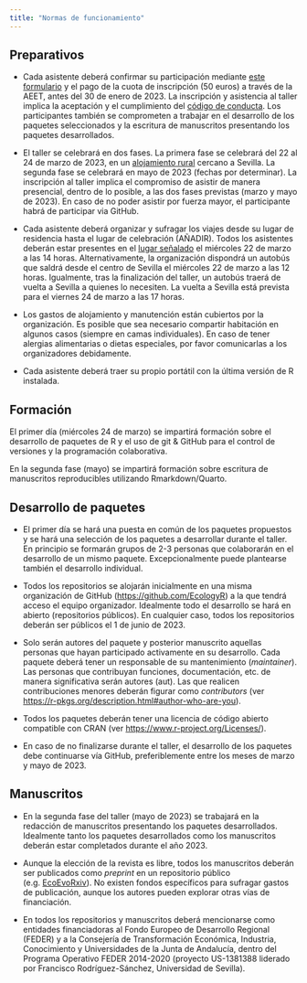 ```yaml
---
title: "Normas de funcionamiento"
---
```


## Preparativos

- Cada asistente deberá confirmar su participación mediante [este formulario]() y el pago de la cuota de inscripción (50 euros) a través de la AEET, antes del 30 de enero de 2023. La inscripción y asistencia al taller implica la aceptación y el cumplimiento del [código de conducta](codigo-de-conducta.qmd). Los participantes también se comprometen a trabajar en el desarrollo de los paquetes seleccionados y la escritura de manuscritos presentando los paquetes desarrollados. 

- El taller se celebrará en dos fases. La primera fase se celebrará del 22 al 24 de marzo de 2023, en un [alojamiento rural](ADD) cercano a Sevilla. La segunda fase se celebrará en mayo de 2023 (fechas por determinar). La inscripción al taller implica el compromiso de asistir de manera presencial, dentro de lo posible, a las dos fases previstas (marzo y mayo de 2023). En caso de no poder asistir por fuerza mayor, el participante habrá de participar via GitHub.

- Cada asistente deberá organizar y sufragar los viajes desde su lugar de residencia hasta el lugar de celebración (AÑADIR). Todos los asistentes deberán estar presentes en el [lugar señalado](ADD) el miércoles 22 de marzo a las 14 horas. Alternativamente, la organización dispondrá un autobús que saldrá desde el centro de Sevilla el miércoles 22 de marzo a las 12 horas. Igualmente, tras la finalización del taller, un autobús traerá de vuelta a Sevilla a quienes lo necesiten. La vuelta a Sevilla está prevista para el viernes 24 de marzo a las 17 horas. 

- Los gastos de alojamiento y manutención están cubiertos por la organización. Es posible que sea necesario compartir habitación en algunos casos (siempre en camas individuales). En caso de tener alergias alimentarias o dietas especiales, por favor comunicarlas a los organizadores debidamente.

- Cada asistente deberá traer su propio portátil con la última versión de R instalada.


## Formación

El primer día (miércoles 24 de marzo) se impartirá formación sobre el desarrollo de paquetes de R y el uso de git & GitHub para el control de versiones y la programación colaborativa.

En la segunda fase (mayo) se impartirá formación sobre escritura de manuscritos reproducibles utilizando Rmarkdown/Quarto.


## Desarrollo de paquetes

- El primer día se hará una puesta en común de los paquetes propuestos y se hará una selección de los paquetes a desarrollar durante el taller. En principio se formarán grupos de 2-3 personas que colaborarán en el desarrollo de un mismo paquete. Excepcionalmente puede plantearse también el desarrollo individual. 

- Todos los repositorios se alojarán inicialmente en una misma organización de GitHub (<https://github.com/EcologyR>) a la que tendrá acceso el equipo organizador. Idealmente todo el desarrollo se hará en abierto (repositorios públicos). En cualquier caso, todos los repositorios deberán ser públicos el 1 de junio de 2023. 

- Solo serán autores del paquete y posterior manuscrito aquellas personas que hayan participado activamente en su desarrollo. Cada paquete deberá tener un responsable de su mantenimiento (*maintainer*). Las personas que contribuyan funciones, documentación, etc. de manera significativa serán autores (aut). Las que realicen contribuciones menores deberán figurar como *contributors* (ver <https://r-pkgs.org/description.html#author-who-are-you>). 

- Todos los paquetes deberán tener una licencia de código abierto compatible con CRAN (ver <https://www.r-project.org/Licenses/>).

- En caso de no finalizarse durante el taller, el desarrollo de los paquetes debe continuarse vía GitHub, preferiblemente entre los meses de marzo y mayo de 2023.


## Manuscritos

- En la segunda fase del taller (mayo de 2023) se trabajará en la redacción de manuscritos presentando los paquetes desarrollados. Idealmente tanto los paquetes desarrollados como los manuscritos deberán estar completados durante el año 2023.

- Aunque la elección de la revista es libre, todos los manuscritos deberán ser publicados como *preprint* en un repositorio público (e.g. [EcoEvoRxiv](https://ecoevorxiv.org/)). No existen fondos específicos para sufragar gastos de publicación, aunque los autores pueden explorar otras vías de financiación.

- En todos los repositorios y manuscritos deberá mencionarse como entidades financiadoras al Fondo Europeo de Desarrollo Regional (FEDER) y a la Consejería de Transformación Económica, Industria, Conocimiento y Universidades
de la Junta de Andalucía, dentro del Programa Operativo FEDER 2014-2020 (proyecto US-1381388 liderado por Francisco Rodríguez-Sánchez, Universidad de Sevilla). 


